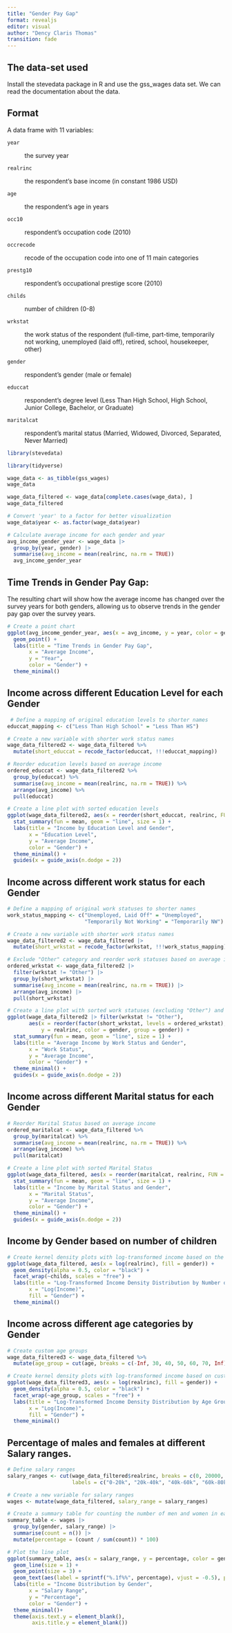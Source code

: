 ```yaml
---
title: "Gender Pay Gap"
format: revealjs
editor: visual
author: "Dency Claris Thomas"
transition: fade
---
```


## The data-set used

Install the stevedata package in R and use the gss_wages data set. We can read the documentation about the data.

## Format

A data frame with 11 variables:

`year`

:   the survey year

`realrinc`

:   the respondent's base income (in constant 1986 USD)

`age`

:   the respondent's age in years

`occ10`

:   respondent's occupation code (2010)

`occrecode`

:   recode of the occupation code into one of 11 main categories

`prestg10`

:   respondent's occupational prestige score (2010)

`childs`

:   number of children (0-8)

`wrkstat`

:   the work status of the respondent (full-time, part-time, temporarily not working, unemployed (laid off), retired, school, housekeeper, other)

`gender`

:   respondent's gender (male or female)

`educcat`

:   respondent's degree level (Less Than High School, High School, Junior College, Bachelor, or Graduate)

`maritalcat`

:   respondent's marital status (Married, Widowed, Divorced, Separated, Never Married)

```r
library(stevedata)

library(tidyverse)
```

```r
wage_data <- as_tibble(gss_wages)
wage_data

wage_data_filtered <- wage_data[complete.cases(wage_data), ]
wage_data_filtered
```

```r
# Convert 'year' to a factor for better visualization
wage_data$year <- as.factor(wage_data$year)

# Calculate average income for each gender and year
avg_income_gender_year <- wage_data |>
  group_by(year, gender) |>
  summarise(avg_income = mean(realrinc, na.rm = TRUE))
  avg_income_gender_year
```

## Time Trends in Gender Pay Gap:

The resulting chart will show how the average income has changed over the survey years for both genders, allowing us to observe trends in the gender pay gap over the survey years.

```r
# Create a point chart
ggplot(avg_income_gender_year, aes(x = avg_income, y = year, color = gender)) +
  geom_point() +
  labs(title = "Time Trends in Gender Pay Gap",
       x = "Average Income",
       y = "Year",
       color = "Gender") +
  theme_minimal() 
```

## Income across different Education Level for each Gender

```r
 # Define a mapping of original education levels to shorter names
educcat_mapping <- c("Less Than High School" = "Less Than HS")

# Create a new variable with shorter work status names
wage_data_filtered2 <- wage_data_filtered %>%
  mutate(short_educcat = recode_factor(educcat, !!!educcat_mapping))

# Reorder education levels based on average income
ordered_educcat <- wage_data_filtered2 %>%
  group_by(educcat) %>%
  summarise(avg_income = mean(realrinc, na.rm = TRUE)) %>%
  arrange(avg_income) %>%
  pull(educcat)

# Create a line plot with sorted education levels
ggplot(wage_data_filtered2, aes(x = reorder(short_educcat, realrinc, FUN = mean), y = realrinc, color = gender, group = gender)) +
  stat_summary(fun = mean, geom = "line", size = 1) +
  labs(title = "Income by Education Level and Gender",
       x = "Education Level",
       y = "Average Income",
       color = "Gender") +
  theme_minimal() +
  guides(x = guide_axis(n.dodge = 2))
```

## Income across different work status for each Gender

```r
# Define a mapping of original work statuses to shorter names
work_status_mapping <- c("Unemployed, Laid Off" = "Unemployed",
                         "Temporarily Not Working" = "Temporarily NW")

# Create a new variable with shorter work status names
wage_data_filtered2 <- wage_data_filtered |>
  mutate(short_wrkstat = recode_factor(wrkstat, !!!work_status_mapping))

# Exclude "Other" category and reorder work statuses based on average income
ordered_wrkstat <- wage_data_filtered2 |>
  filter(wrkstat != "Other") |>
  group_by(short_wrkstat) |>
  summarise(avg_income = mean(realrinc, na.rm = TRUE)) |>
  arrange(avg_income) |>
  pull(short_wrkstat)

# Create a line plot with sorted work statuses (excluding "Other") and shorter names
ggplot(wage_data_filtered2 |> filter(wrkstat != "Other"), 
       aes(x = reorder(factor(short_wrkstat, levels = ordered_wrkstat), realrinc, FUN = mean), 
           y = realrinc, color = gender, group = gender)) +
  stat_summary(fun = mean, geom = "line", size = 1) +
  labs(title = "Average Income by Work Status and Gender",
       x = "Work Status",
       y = "Average Income",
       color = "Gender") +
  theme_minimal() +
  guides(x = guide_axis(n.dodge = 2))
```

## Income across different Marital status for each Gender

```r

# Reorder Marital Status based on average income
ordered_maritalcat <- wage_data_filtered %>%
  group_by(maritalcat) %>%
  summarise(avg_income = mean(realrinc, na.rm = TRUE)) %>%
  arrange(avg_income) %>%
  pull(maritalcat)

# Create a line plot with sorted Marital Status
ggplot(wage_data_filtered, aes(x = reorder(maritalcat, realrinc, FUN = mean), y = realrinc, color = gender, group = gender)) +
  stat_summary(fun = mean, geom = "line", size = 1) +
  labs(title = "Income by Marital Status and Gender",
       x = "Marital Status",
       y = "Average Income",
       color = "Gender") +
  theme_minimal() +
  guides(x = guide_axis(n.dodge = 2))
```

## Income by Gender based on number of children

```r
# Create kernel density plots with log-transformed income based on the number of children
ggplot(wage_data_filtered, aes(x = log(realrinc), fill = gender)) +
  geom_density(alpha = 0.5, color = "black") +
  facet_wrap(~childs, scales = "free") +
  labs(title = "Log-Transformed Income Density Distribution by Number of Children and Gender",
       x = "Log(Income)",
       fill = "Gender") +
  theme_minimal()
```

## Income across different age categories by Gender

```r
# Create custom age groups
wage_data_filtered3 <- wage_data_filtered %>%
  mutate(age_group = cut(age, breaks = c(-Inf, 30, 40, 50, 60, 70, Inf), labels = c("20-30", "30-40", "40-50", "50-60", "60-70", "70+")))

# Create kernel density plots with log-transformed income based on custom age groups
ggplot(wage_data_filtered3, aes(x = log(realrinc), fill = gender)) +
  geom_density(alpha = 0.5, color = "black") +
  facet_wrap(~age_group, scales = "free") +
  labs(title = "Log-Transformed Income Density Distribution by Age Group and Gender",
       x = "Log(Income)",
       fill = "Gender") +
  theme_minimal()
```

## Percentage of males and females at different Salary ranges.

```r
# Define salary ranges
salary_ranges <- cut(wage_data_filtered$realrinc, breaks = c(0, 20000, 40000, 60000, 80000, Inf),
                     labels = c("0-20k", "20k-40k", "40k-60k", "60k-80k", "80k+"))

# Create a new variable for salary ranges
wages <- mutate(wage_data_filtered, salary_range = salary_ranges)

# Create a summary table for counting the number of men and women in each salary range
summary_table <- wages |>
  group_by(gender, salary_range) |>
  summarise(count = n()) |>
  mutate(percentage = (count / sum(count)) * 100)

# Plot the line plot
ggplot(summary_table, aes(x = salary_range, y = percentage, color = gender, group = gender)) +
  geom_line(size = 1) +
  geom_point(size = 3) +
  geom_text(aes(label = sprintf("%.1f%%", percentage), vjust = -0.5), position = position_dodge(0.8), size = 3) +
  labs(title = "Income Distribution by Gender",
       x = "Salary Range",
       y = "Percentage",
       color = "Gender") +
  theme_minimal()+
  theme(axis.text.y = element_blank(),
        axis.title.y = element_blank())
```
